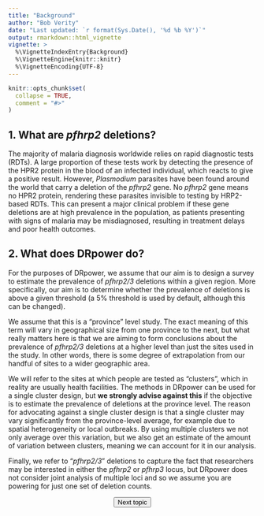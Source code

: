 ---
title: "Background"
author: "Bob Verity"
date: "Last updated: `r format(Sys.Date(), '%d %b %Y')`"
output: rmarkdown::html_vignette
vignette: >
  %\VignetteIndexEntry{Background}
  %\VignetteEngine{knitr::knitr}
  %\VignetteEncoding{UTF-8}
---

```{r, include = FALSE}
knitr::opts_chunk$set(
  collapse = TRUE,
  comment = "#>"
)
```

## 1. What are *pfhrp2* deletions?

The majority of malaria diagnosis worldwide relies on rapid diagnostic tests (RDTs). A large proportion of these tests work by detecting the presence of the HPR2 protein in the blood of an infected individual, which reacts to give a positive result. However, *Plasmodium* parasites have been found around the world that carry a deletion of the *pfhrp2* gene. No *pfhrp2* gene means no HPR2 protein, rendering these parasites invisible to testing by HRP2-based RDTs. This can present a major clinical problem if these gene deletions are at high prevalence in the population, as patients presenting with signs of malaria may be misdiagnosed, resulting in treatment delays and poor health outcomes.

## 2. What does DRpower do?

For the purposes of DRpower, we assume that our aim is to design a survey to estimate the prevalence of *pfhrp2/3* deletions within a given region. More specifically, our aim is to determine whether the prevalence of deletions is above a given threshold (a 5% threshold is used by default, although this can be changed).

We assume that this is a "province" level study. The exact meaning of this term will vary in geographical size from one province to the next, but what really matters here is that we are aiming to form conclusions about the prevalence of *pfhrp2/3* deletions at a higher level than just the sites used in the study. In other words, there is some degree of extrapolation from our handful of sites to a wider geographic area.

We will refer to the sites at which people are tested as "clusters", which in reality are usually health facilities. The methods in DRpower can be used for a single cluster design, but **we strongly advise against this** if the objective is to estimate the prevalence of deletions at the province level. The reason for advocating against a single cluster design is that a single cluster may vary significantly from the province-level average, for example due to spatial heterogeneity or local outbreaks. By using multiple clusters we not only average over this variation, but we also get an estimate of the amount of variation between clusters, meaning we can account for it in our analysis.

Finally, we refer to "*pfhrp2/3*" deletions to capture the fact that researchers may be interested in either the *pfhrp2* or *pfhrp3* locus, but DRpower does not consider joint analysis of multiple loci and so we assume you are powering for just one set of deletion counts.

<p align="center">
<button class="btn btn-primary" onclick="window.location.href='https://mrc-ide.github.io/DRpower/articles/rationale2_issue.html';"> Next topic </button>
</p>
